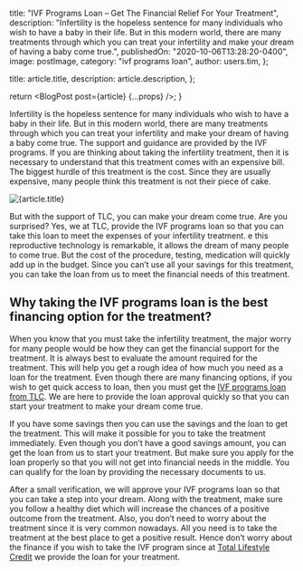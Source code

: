 
  title: "IVF Programs Loan – Get The Financial Relief For Your Treatment",
  description:
    "Infertility is the hopeless sentence for many individuals who wish to have a baby in their life. But in this modern world, there are many treatments through which you can treat your infertility and make your dream of having a baby come true.",
  publishedOn: "2020-10-06T13:28:20-0400",
  image: postImage,
  category: "ivf programs loan",
  author: users.tim,
};

  title: article.title,
  description: article.description,
};

  return <BlogPost post={article} {...props} />;
}

Infertility is the hopeless sentence for many individuals who wish to have a baby in their life. But in this modern world,
there are many treatments through which you can treat your infertility and make your dream of having a baby come true.
The support and guidance are provided by the IVF programs. If you are thinking about taking the infertility treatment,
then it is necessary to understand that this treatment comes with an expensive bill. The biggest hurdle of this treatment
is the cost. Since they are usually expensive, many people think this treatment is not their piece of cake.

<Image src={postImage} alt={article.title} />

But with the support of TLC, you can make your dream come true. Are you surprised? Yes, we at TLC,
provide the IVF programs loan so that you can take this loan to meet the expenses of your infertility treatment.
e this reproductive technology is remarkable, it allows the dream of many people to come true. But the cost of the procedure,
testing, medication will quickly add up in the budget. Since you can’t use all your savings for this treatment, you can take the
loan from us to meet the financial needs of this treatment.

## Why taking the IVF programs loan is the best financing option for the treatment?

When you know that you must take the infertility treatment, the major worry for many people would be how they can get the
financial support for the treatment. It is always best to evaluate the amount required for the treatment. This will help you
get a rough idea of how much you need as a loan for the treatment. Even though there are many financing options, if you wish to
get quick access to loan, then you must get the [IVF programs loan from TLC](https://medical.tlc.com.au/ivf-programs). We are here
to provide the loan approval quickly
so that you can start your treatment to make your dream come true.

If you have some savings then you can use the savings and the loan to get the treatment. This will make it possible for you to
take the treatment immediately. Even though you don’t have a good savings amount, you can get the loan from us to start your treatment.
But make sure you apply for the loan properly so that you will not get into financial needs in the middle. You can qualify for the
loan by providing the necessary documents to us.

After a small verification, we will approve your IVF programs loan so that you can take a step into your dream.
Along with the treatment, make sure you follow a healthy diet which will increase the chances of a positive outcome
from the treatment. Also, you don’t need to worry about the treatment since it is very common nowadays. All you need is
to take the treatment at the best place to get a positive result. Hence don’t worry about the finance if you wish to
take the IVF program since at [Total Lifestyle Credit](https://tlc.com.au) we provide the loan for your treatment.

